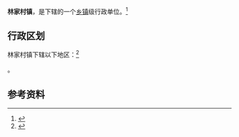 {{中国乡级行政区|37/07/82/114/000}}

'''林家村镇'''，是{{PRC admin/fullname|37/07/82/114/000|3}}下辖的一个[[乡镇|乡镇]]级行政单位。<ref>{{PRC admin/ref sgc|{{PRC admin/parent|37/07/82/114/000}}}}</ref>

== 行政区划 ==

林家村镇下辖以下地区：<ref>{{PRC admin/ref sgc|37/07/82/114/000}}</ref>

{{PRC admin/children|37/07/82/114/000}}。

== 参考资料 ==

{{reflist}}

{{行政区划小作品}}
{{PRC admin/navcat|37/07/82/114/000}}